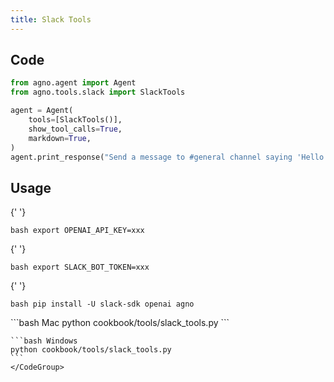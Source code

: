 ```yaml
---
title: Slack Tools
---
```


## Code

```python cookbook/tools/slack_tools.py
from agno.agent import Agent
from agno.tools.slack import SlackTools

agent = Agent(
    tools=[SlackTools()],
    show_tool_calls=True,
    markdown=True,
)
agent.print_response("Send a message to #general channel saying 'Hello from Agno!'")
```

## Usage

<Steps>
  <Snippet file="create-venv-step.mdx" />

{' '}

<Step title="Set your API key">```bash export OPENAI_API_KEY=xxx ```</Step>

{' '}

<Step title="Set your Slack token">```bash export SLACK_BOT_TOKEN=xxx ```</Step>

{' '}

<Step title="Install libraries">```bash pip install -U slack-sdk openai agno ```</Step>

  <Step title="Run Agent">
    <CodeGroup>
    ```bash Mac
    python cookbook/tools/slack_tools.py
    ```

    ```bash Windows
    python cookbook/tools/slack_tools.py
    ```
    </CodeGroup>

  </Step>
</Steps>
